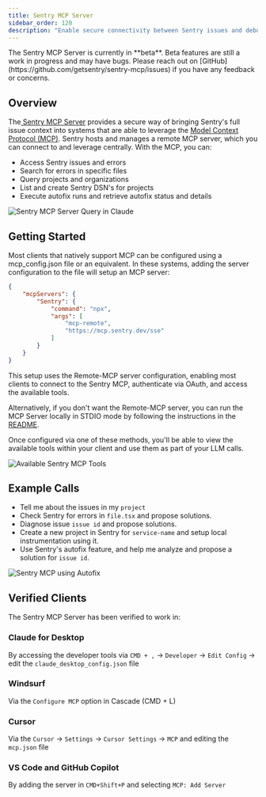 ```yaml
---
title: Sentry MCP Server
sidebar_order: 120
description: "Enable secure connectivity between Sentry issues and debugging data, and LLM clients, using a Model Context Protocol (MCP) server."
---
```


<Alert>
  The Sentry MCP Server is currently in **beta**. Beta features are still a work in progress and may have bugs. Please reach out on
  [GitHub](https://github.com/getsentry/sentry-mcp/issues) if you have any feedback or concerns.
</Alert>

## Overview

The[ Sentry MCP Server](https://mcp.sentry.dev) provides a secure way of bringing Sentry's full issue context into systems that are able to leverage the [Model Context Protocol (MCP)](https://modelcontextprotocol.io/introduction). Sentry hosts and manages a remote MCP server, which you can connect to and leverage centrally. With the MCP, you can:

- Access Sentry issues and errors
- Search for errors in specific files
- Query projects and organizations
- List and create Sentry DSN's for projects
- Execute autofix runs and retrieve autofix status and details 

![Sentry MCP Server Query in Claude](./img/mcp-light-1.png)

## Getting Started

Most clients that natively support MCP can be configured using a mcp_config.json file or an equivalent. In these systems, adding the server configuration to the file will setup an MCP server: 

```json
{
    "mcpServers": {
        "Sentry": {
            "command": "npx",
            "args": [
                "mcp-remote",
                "https://mcp.sentry.dev/sse"
            ]
        }
    }
}
```

This setup uses the Remote-MCP server configuration, enabling most clients to connect to the Sentry MCP, authenticate via OAuth, and access the available tools.

Alternatively, if you don't want the Remote-MCP server, you can run the MCP Server locally in STDIO mode by following the instructions in the [README](https://github.com/getsentry/sentry-mcp).

Once configured via one of these methods, you'll be able to view the available tools within your client and use them as part of your LLM calls.

![Available Sentry MCP Tools](./img/mcp-tools.png)

## Example Calls 

- Tell me about the issues in my `project`
- Check Sentry for errors in `file.tsx` and propose solutions.
- Diagnose issue `issue id` and propose solutions.
- Create a new project in Sentry for `service-name` and setup local instrumentation using it.
- Use Sentry's autofix feature, and help me analyze and propose a solution for `issue id`.

![Sentry MCP using Autofix](./img/mcp-autofix1.png)

## Verified Clients 

The Sentry MCP Server has been verified to work in: 

### Claude for Desktop 

By accessing the developer tools via `CMD + ,` -> `Developer` -> `Edit Config` -> edit the `claude_desktop_config.json` file

### Windsurf

Via the `Configure MCP` option in Cascade (CMD + L)

### Cursor

Via the `Cursor` -> `Settings` -> `Cursor Settings` -> `MCP` and editing the `mcp.json` file

### VS Code and GitHub Copilot

By adding the server in `CMD+Shift+P` and selecting `MCP: Add Server`


